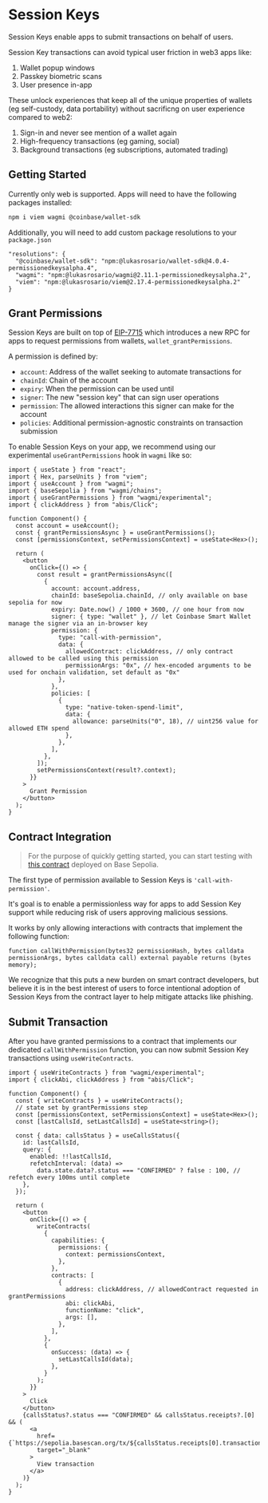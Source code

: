 # Session Keys

Session Keys enable apps to submit transactions on behalf of users.

Session Key transactions can avoid typical user friction in web3 apps like:

1. Wallet popup windows
2. Passkey biometric scans
3. User presence in-app

These unlock experiences that keep all of the unique properties of wallets (eg self-custody, data portability) without sacrificng on user experience compared to web2:

1. Sign-in and never see mention of a wallet again
2. High-frequency transactions (eg gaming, social)
3. Background transactions (eg subscriptions, automated trading)

## Getting Started

Currently only web is supported. Apps will need to have the following packages installed:

```bash
npm i viem wagmi @coinbase/wallet-sdk
```

Additionally, you will need to add custom package resolutions to your `package.json`

```
"resolutions": {
  "@coinbase/wallet-sdk": "npm:@lukasrosario/wallet-sdk@4.0.4-permissionedkeysalpha.4",
  "wagmi": "npm:@lukasrosario/wagmi@2.11.1-permissionedkeysalpha.2",
  "viem": "npm:@lukasrosario/viem@2.17.4-permissionedkeysalpha.2"
}
```

## Grant Permissions

Session Keys are built on top of [EIP-7715](https://eip.tools/eip/7715) which introduces a new RPC for apps to request permissions from wallets, `wallet_grantPermissions`.

A permission is defined by:

- `account`: Address of the wallet seeking to automate transactions for
- `chainId`: Chain of the account
- `expiry`: When the permission can be used until
- `signer`: The new "session key" that can sign user operations
- `permission`: The allowed interactions this signer can make for the account
- `policies`: Additional permission-agnostic constraints on transaction submission

To enable Session Keys on your app, we recommend using our experimental `useGrantPermissions` hook in `wagmi` like so:

```tsx
import { useState } from "react";
import { Hex, parseUnits } from "viem";
import { useAccount } from "wagmi";
import { baseSepolia } from "wagmi/chains";
import { useGrantPermissions } from "wagmi/experimental";
import { clickAddress } from "abis/Click";

function Component() {
  const account = useAccount();
  const { grantPermissionsAsync } = useGrantPermissions();
  const [permissionsContext, setPermissionsContext] = useState<Hex>();

  return (
    <button
      onClick={() => {
        const result = grantPermissionsAsync([
          {
            account: account.address,
            chainId: baseSepolia.chainId, // only available on base sepolia for now
            expiry: Date.now() / 1000 + 3600, // one hour from now
            signer: { type: "wallet" }, // let Coinbase Smart Wallet manage the signer via an in-browser key
            permission: {
              type: "call-with-permission",
              data: {
                allowedContract: clickAddress, // only contract allowed to be called using this permission
                permissionArgs: "0x", // hex-encoded arguments to be used for onchain validation, set default as "0x"
              },
            },
            policies: [
              {
                type: "native-token-spend-limit",
                data: {
                  allowance: parseUnits("0", 18), // uint256 value for allowed ETH spend
                },
              },
            ],
          },
        ]);
        setPermissionsContext(result?.context);
      }}
    >
      Grant Permission
    </button>
  );
}
```

## Contract Integration

> For the purpose of quickly getting started, you can start testing with [this contract](https://sepolia.basescan.org/address/0x67c97d1fb8184f038592b2109f854dfb09c77c75) deployed on Base Sepolia.

The first type of permission available to Session Keys is `'call-with-permission'`.

It's goal is to enable a permissionless way for apps to add Session Key support while reducing risk of users approving malicious sessions.

It works by only allowing interactions with contracts that implement the following function:

```solidity
function callWithPermission(bytes32 permissionHash, bytes calldata permissionArgs, bytes calldata call) external payable returns (bytes memory);
```

We recognize that this puts a new burden on smart contract developers, but believe it is in the best interest of users to force intentional adoption of Session Keys from the contract layer to help mitigate attacks like phishing.

## Submit Transaction

After you have granted permissions to a contract that implements our dedicated `callWithPermission` function, you can now submit Session Key transactions using `useWriteContracts`.

```tsx
import { useWriteContracts } from "wagmi/experimental";
import { clickAbi, clickAddress } from "abis/Click";

function Component() {
  const { writeContracts } = useWriteContracts();
  // state set by grantPermissions step
  const [permissionsContext, setPermissionsContext] = useState<Hex>();
  const [lastCallsId, setLastCallsId] = useState<string>();

  const { data: callsStatus } = useCallsStatus({
    id: lastCallsId,
    query: {
      enabled: !!lastCallsId,
      refetchInterval: (data) =>
        data.state.data?.status === "CONFIRMED" ? false : 100, // refetch every 100ms until complete
    },
  });

  return (
    <button
      onClick={() => {
        writeContracts(
          {
            capabilities: {
              permissions: {
                context: permissionsContext,
              },
            },
            contracts: [
              {
                address: clickAddress, // allowedContract requested in grantPermissions
                abi: clickAbi,
                functionName: "click",
                args: [],
              },
            ],
          },
          {
            onSuccess: (data) => {
              setLastCallsId(data);
            },
          }
        );
      }}
    >
      Click
    </button>
    {callsStatus?.status === "CONFIRMED" && callsStatus.receipts?.[0] && (
      <a
        href={`https://sepolia.basescan.org/tx/${callsStatus.receipts[0].transactionHash}`}
        target="_blank"
      >
        View transaction
      </a>
    )}
  );
}
```
